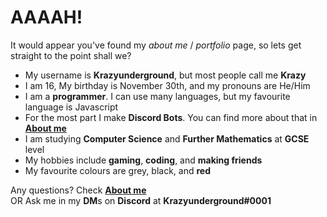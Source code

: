 
# **AAAAH!**
It would appear you've found my *about me* / *portfolio* page, so lets get straight to the point shall we?

* My username is **Krazyunderground**, but most people call me **Krazy**
* I am 16, My birthday is November 30th, and my pronouns are He/Him
* I am a **programmer**. I can use many languages, but my favourite language is Javascript
* For the most part I make **Discord Bots**. You can find more about that in <A href='/about'><strong>About me</strong></A>
* I am studying **Computer Science** and **Further Mathematics** at **GCSE** level
* My hobbies include **gaming**, **coding**, and **making friends**
* My favourite colours are grey, black, and **red**

Any questions? Check <A href='/about'><strong>About me</strong></A> <br />
OR Ask me in my **DM**s on **Discord** at **Krazyunderground#0001**